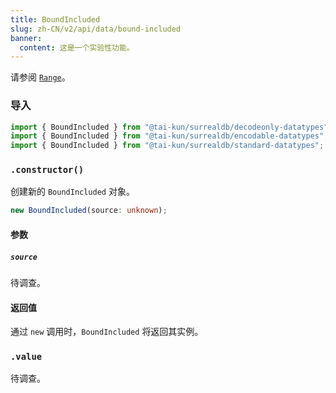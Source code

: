 ```yaml
---
title: BoundIncluded
slug: zh-CN/v2/api/data/bound-included
banner:
  content: 这是一个实验性功能。
---
```



请参阅 [`Range`](/v2/api/data/range)。

### 导入

```ts
import { BoundIncluded } from "@tai-kun/surrealdb/decodeonly-datatypes";
import { BoundIncluded } from "@tai-kun/surrealdb/encodable-datatypes";
import { BoundIncluded } from "@tai-kun/surrealdb/standard-datatypes";
```

### `.constructor()`

创建新的 `BoundIncluded` 对象。

```ts
new BoundIncluded(source: unknown);
```

#### 参数

##### `source`

待调查。

#### 返回值

通过 `new` 调用时，`BoundIncluded` 将返回其实例。

### `.value` <Badge variant="instance" /><Badge variant="property" /><Badge variant="decodeonly" />

待调查。

